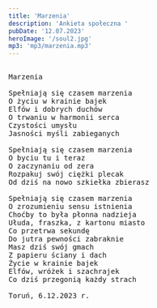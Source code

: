 ```yaml
---
title: 'Marzenia'
description: 'Ankieta społeczna '
pubDate: '12.07.2023'
heroImage: '/soul2.jpg'
mp3: 'mp3/marzenia.mp3'
---
```

<pre>

Marzenia 

Spełniają się czasem marzenia
O życiu w krainie bajek
Elfów i dobrych duchów
O trwaniu w harmonii serca
Czystości umysłu
Jasności myśli zabieganych

Spełniają się czasem marzenia
O byciu tu i teraz
O zaczynaniu od zera
Rozpakuj swój ciężki plecak
Od dziś na nowo szkiełka zbierasz

Spełniają się czasem marzenia
O zrozumieniu sensu istnienia
Choćby to była płonna nadzieja
Ułuda, fraszka, z kartonu miasto
Co przetrwa sekundę
Do jutra pewności zabraknie
Masz dziś swój gmach
Z papieru ściany i dach
Życie w krainie bajek
Elfów, wróżek i szachrajek
Co dziś przegonią każdy strach

Toruń, 6.12.2023 r.

</pre>
